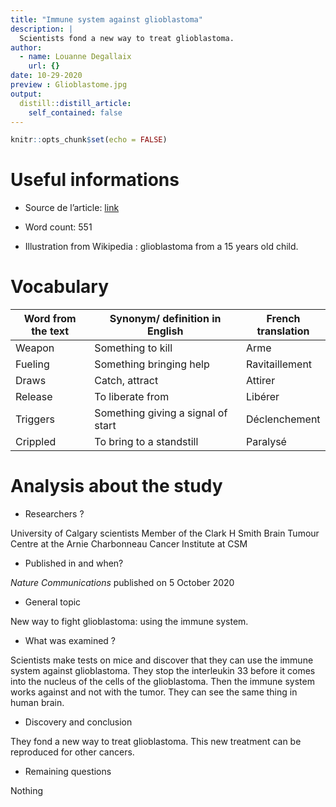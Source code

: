 ```yaml
---
title: "Immune system against glioblastoma"
description: |
  Scientists fond a new way to treat glioblastoma.
author:
  - name: Louanne Degallaix
    url: {}
date: 10-29-2020
preview : Glioblastome.jpg
output:
  distill::distill_article:
    self_contained: false
---
```


```r
knitr::opts_chunk$set(echo = FALSE)
```

# Useful informations

* Source de l'article: [link](https://www.sciencedaily.com/releases/2020/10/201027105359.htm)

* Word count: 551

* Illustration from Wikipedia : glioblastoma from a 15 years old child.

# Vocabulary

| Word from the text | Synonym/ definition in English     | French translation |
| ------------------ | ---------------------------------- | ------------------ |
| Weapon             | Something to kill                  | Arme               |
| Fueling            | Something bringing help            | Ravitaillement     |
| Draws              | Catch, attract                     | Attirer            |
| Release            | To liberate from                   | Libérer            |
| Triggers           | Something giving a signal of start | Déclenchement      |
| Crippled           | To bring to a standstill           | Paralysé           |

# Analysis about the study

* Researchers ?

University of Calgary scientists
Member of the Clark H Smith Brain Tumour Centre at the Arnie Charbonneau Cancer Institute at CSM


* Published in and when? 

*Nature Communications*  published on 5 October 2020

* General topic 

 New way to fight glioblastoma: using the immune system. 

* What was examined ?

Scientists make tests on mice and discover that they can use the immune system against glioblastoma. They stop the interleukin 33 before it comes into the nucleus of the cells of the glioblastoma. Then the immune system works against and not with the tumor. They can see the same thing in human brain.

* Discovery and conclusion

 They fond a new way to treat glioblastoma. This new treatment can be reproduced for other cancers. 

* Remaining questions 

Nothing

